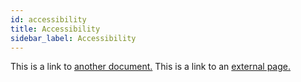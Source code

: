 ```yaml
---
id: accessibility
title: Accessibility
sidebar_label: Accessibility
---
```


This is a link to [another document.](doc3.md) This is a link to an [external page.](http://www.example.com/)
